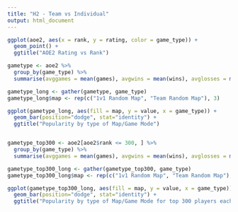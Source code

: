 ```yaml
---
title: "H2 - Team vs Individual"
output: html_document
---
```


```r
ggplot(aoe2, aes(x = rank, y = rating, color = game_type)) + 
  geom_point() + 
  ggtitle("AOE2 Rating vs Rank")
```

```r
gametype <- aoe2 %>%
  group_by(game_type) %>%
  summarise(avggames = mean(games), avgwins = mean(wins), avglosses = mean(losses))

gametype_long <- gather(gametype, game_type)
gametype_long$map <- rep(c("1v1 Random Map", "Team Random Map"), 3)

ggplot(gametype_long, aes(fill = map, y = value, x = game_type)) + 
  geom_bar(position="dodge", stat="identity") + 
  ggtitle("Popularity by type of Map/Game Mode")


gametype_top300 <- aoe2[aoe2$rank <= 300, ] %>%
  group_by(game_type) %>%
  summarise(avggames = mean(games), avgwins = mean(wins), avglosses = mean(losses))

gametype_top300_long <- gather(gametype_top300, game_type)
gametype_top300_long$map <- rep(c("1v1 Random Map", "Team Random Map"), 3)

ggplot(gametype_top300_long, aes(fill = map, y = value, x = game_type)) + 
  geom_bar(position="dodge", stat="identity") + 
  ggtitle("Popularity by type of Map/Game Mode for top 300 players each")


```



